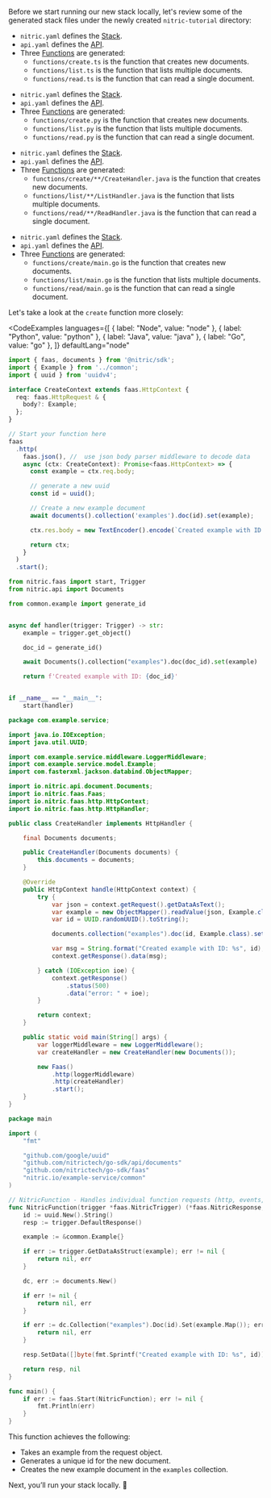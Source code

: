 Before we start running our new stack locally, let's review some of the generated stack files under the newly created `nitric-tutorial` directory:

<ShowIf lang="node">

- `nitric.yaml` defines the [Stack](/docs/intro/concepts/stacks).
- `api.yaml` defines the [API](/docs/intro/concepts/nitric-apis).
- Three [Functions](/docs/intro/concepts/functions) are generated:
  - `functions/create.ts` is the function that creates new documents.
  - `functions/list.ts` is the function that lists multiple documents.
  - `functions/read.ts` is the function that can read a single document.

</ShowIf>
<ShowIf lang="python">

- `nitric.yaml` defines the [Stack](/docs/intro/concepts/stacks).
- `api.yaml` defines the [API](/docs/intro/concepts/nitric-apis).
- Three [Functions](/docs/intro/concepts/functions) are generated:
  - `functions/create.py` is the function that creates new documents.
  - `functions/list.py` is the function that lists multiple documents.
  - `functions/read.py` is the function that can read a single document.

</ShowIf>
<ShowIf lang="java">

- `nitric.yaml` defines the [Stack](/docs/intro/concepts/stacks).
- `api.yaml` defines the [API](/docs/intro/concepts/nitric-apis).
- Three [Functions](/docs/intro/concepts/functions) are generated:
  - `functions/create/**/CreateHandler.java` is the function that creates new documents.
  - `functions/list/**/ListHandler.java` is the function that lists multiple documents.
  - `functions/read/**/ReadHandler.java` is the function that can read a single document.

</ShowIf>
<ShowIf lang="go">

- `nitric.yaml` defines the [Stack](/docs/intro/concepts/stacks).
- `api.yaml` defines the [API](/docs/intro/concepts/nitric-apis).
- Three [Functions](/docs/intro/concepts/functions) are generated:
  - `functions/create/main.go` is the function that creates new documents.
  - `functions/list/main.go` is the function that lists multiple documents.
  - `functions/read/main.go` is the function that can read a single document.

</ShowIf>

Let's take a look at the `create` function more closely:

<CodeExamples 
	languages={[
	{
		label: "Node",
		value: "node"
	},
	{
		label: "Python",
		value: "python"
	},
	{
		label: "Java",
		value: "java"
	},
	{
		label: "Go",
		value: "go"
	},
	]}
	defaultLang="node"
>

<CodeExample lang="node">

```typescript
import { faas, documents } from '@nitric/sdk';
import { Example } from '../common';
import { uuid } from 'uuidv4';

interface CreateContext extends faas.HttpContext {
  req: faas.HttpRequest & {
    body?: Example;
  };
}

// Start your function here
faas
  .http(
    faas.json(), //  use json body parser middleware to decode data
    async (ctx: CreateContext): Promise<faas.HttpContext> => {
      const example = ctx.req.body;

      // generate a new uuid
      const id = uuid();

      // Create a new example document
      await documents().collection('examples').doc(id).set(example);

      ctx.res.body = new TextEncoder().encode(`Created example with ID: ${id}`);

      return ctx;
    }
  )
  .start();
```

</CodeExample>

<CodeExample lang="python">

```python
from nitric.faas import start, Trigger
from nitric.api import Documents

from common.example import generate_id


async def handler(trigger: Trigger) -> str:
    example = trigger.get_object()

    doc_id = generate_id()

    await Documents().collection("examples").doc(doc_id).set(example)

    return f'Created example with ID: {doc_id}'


if __name__ == "__main__":
    start(handler)
```

</CodeExample>

<CodeExample lang="java">

```java
package com.example.service;

import java.io.IOException;
import java.util.UUID;

import com.example.service.middleware.LoggerMiddleware;
import com.example.service.model.Example;
import com.fasterxml.jackson.databind.ObjectMapper;

import io.nitric.api.document.Documents;
import io.nitric.faas.Faas;
import io.nitric.faas.http.HttpContext;
import io.nitric.faas.http.HttpHandler;

public class CreateHandler implements HttpHandler {

    final Documents documents;

    public CreateHandler(Documents documents) {
        this.documents = documents;
    }

    @Override
    public HttpContext handle(HttpContext context) {
        try {
            var json = context.getRequest().getDataAsText();
            var example = new ObjectMapper().readValue(json, Example.class);
            var id = UUID.randomUUID().toString();

            documents.collection("examples").doc(id, Example.class).set(example);

            var msg = String.format("Created example with ID: %s", id);
            context.getResponse().data(msg);

        } catch (IOException ioe) {
            context.getResponse()
                .status(500)
                .data("error: " + ioe);
        }

        return context;
    }

    public static void main(String[] args) {
        var loggerMiddleware = new LoggerMiddleware();
        var createHandler = new CreateHandler(new Documents());

        new Faas()
            .http(loggerMiddleware)
            .http(createHandler)
            .start();
    }
}
```

</CodeExample>

<CodeExample lang="go">

```go
package main

import (
	"fmt"

	"github.com/google/uuid"
	"github.com/nitrictech/go-sdk/api/documents"
	"github.com/nitrictech/go-sdk/faas"
	"nitric.io/example-service/common"
)

// NitricFunction - Handles individual function requests (http, events, etc.)
func NitricFunction(trigger *faas.NitricTrigger) (*faas.NitricResponse, error) {
	id := uuid.New().String()
	resp := trigger.DefaultResponse()

	example := &common.Example{}

	if err := trigger.GetDataAsStruct(example); err != nil {
		return nil, err
	}

	dc, err := documents.New()

	if err != nil {
		return nil, err
	}

	if err := dc.Collection("examples").Doc(id).Set(example.Map()); err != nil {
		return nil, err
	}

	resp.SetData([]byte(fmt.Sprintf("Created example with ID: %s", id)))

	return resp, nil
}

func main() {
	if err := faas.Start(NitricFunction); err != nil {
		fmt.Println(err)
	}
}
```

</CodeExample>

</CodeExamples>

This function achieves the following:

- Takes an example from the request object.
- Generates a unique id for the new document.
- Creates the new example document in the `examples` collection.

Next, you’ll run your stack locally. 🚀
